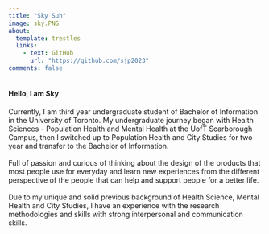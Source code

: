 ```yaml
---
title: "Sky Suh"
image: sky.PNG
about:
  template: trestles
  links:
    - text: GitHub
      url: "https://github.com/sjp2023"
comments: false
---
```

<h4> Hello, I am Sky </h4>
Currently, I am third year undergraduate student of Bachelor of Information in the University of Toronto. My undergraduate journey began with Health Sciences - Population Health and Mental Health at the UofT Scarborough Campus, then I switched up to Population Health and City Studies for two year and transfer to the Bachelor of Information. 
<br></br>
Full of passion and curious of thinking about the design of the products that most people use for everyday and learn new experiences from the different perspective of the people that can help and support people for a better life. 
<br></br>
Due to my unique and solid previous background of Health Science, Mental Health and City Studies, I have an experience with the research methodologies and skills with strong interpersonal and communication skills. 